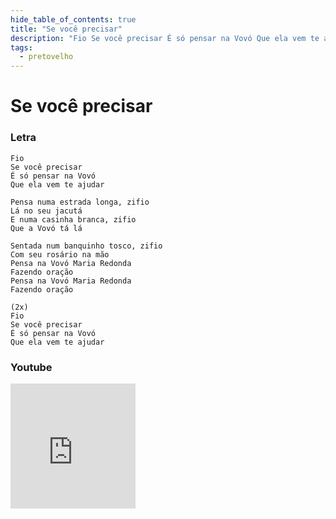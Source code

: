 ```yaml
---
hide_table_of_contents: true
title: "Se você precisar"
description: "Fio Se você precisar É só pensar na Vovó Que ela vem te ajudar Pensa numa estrada longa, zifio Lá no seu jacutá E numa casinha branca, zifio Que a Vovó tá lá Sentada num banquinho tosco, zifio Com seu rosário na mão Pensa na Vovó Maria Redonda Fazendo oração Pensa na Vovó Maria Redonda Fazendo oração Fio Se você precisar É só pensar na Vovó Que ela vem te ajudar"
tags:
  - pretovelho
---
```


# Se você precisar

### Letra

```text
Fio
Se você precisar
É só pensar na Vovó
Que ela vem te ajudar

Pensa numa estrada longa, zifio
Lá no seu jacutá
E numa casinha branca, zifio
Que a Vovó tá lá

Sentada num banquinho tosco, zifio
Com seu rosário na mão
Pensa na Vovó Maria Redonda
Fazendo oração
Pensa na Vovó Maria Redonda
Fazendo oração

(2x)
Fio
Se você precisar
É só pensar na Vovó
Que ela vem te ajudar
```

### Youtube

<iframe
  width="200"
  height="200"
  src="https://www.youtube.com/embed/hIPT1-m-KSk"
  title="YouTube video player"
  frameborder="0"
  allow="accelerometer; autoplay; clipboard-write; encrypted-media; gyroscope; picture-in-picture; web-share"
  referrerpolicy="strict-origin-when-cross-origin"
  allowfullscreen
></iframe>